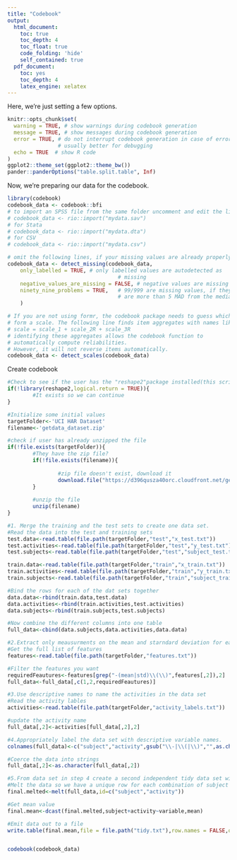 ---
title: "Codebook"
output:
  html_document:
    toc: true
    toc_depth: 4
    toc_float: true
    code_folding: 'hide'
    self_contained: true
  pdf_document:
    toc: yes
    toc_depth: 4
    latex_engine: xelatex
---

Here, we're just setting a few options.

```{r setup}
knitr::opts_chunk$set(
  warning = TRUE, # show warnings during codebook generation
  message = TRUE, # show messages during codebook generation
  error = TRUE, # do not interrupt codebook generation in case of errors,
                # usually better for debugging
  echo = TRUE  # show R code
)
ggplot2::theme_set(ggplot2::theme_bw())
pander::panderOptions("table.split.table", Inf)
```

Now, we're preparing our data for the codebook.

```{r prepare_codebook}
library(codebook)
codebook_data <- codebook::bfi
# to import an SPSS file from the same folder uncomment and edit the line below
# codebook_data <- rio::import("mydata.sav")
# for Stata
# codebook_data <- rio::import("mydata.dta")
# for CSV
# codebook_data <- rio::import("mydata.csv")

# omit the following lines, if your missing values are already properly labelled
codebook_data <- detect_missing(codebook_data,
    only_labelled = TRUE, # only labelled values are autodetected as
                                   # missing
    negative_values_are_missing = FALSE, # negative values are missing values
    ninety_nine_problems = TRUE,   # 99/999 are missing values, if they
                                   # are more than 5 MAD from the median
    )

# If you are not using formr, the codebook package needs to guess which items
# form a scale. The following line finds item aggregates with names like this:
# scale = scale_1 + scale_2R + scale_3R
# identifying these aggregates allows the codebook function to
# automatically compute reliabilities.
# However, it will not reverse items automatically.
codebook_data <- detect_scales(codebook_data)
```


Create codebook
```{r}
#Check to see if the user has the "reshape2"package installed(this script relies on it)
if(!library(reshape2,logical.return = TRUE)){
        #It exists so we can continue
}

#Initialize some initial values
targetFolder<-'UCI HAR Dataset'
filename<-'getdata_dataset.zip'

#check if user has already unzipped the file
if(!file.exists(targetFolder)){
        #They have the zip file?
        if(!file.exists(filename)){
                
                #zip file doesn't exist, download it
                download.file("https://d396qusza40orc.cloudfront.net/getdata%2Fprojectfiles%2FUCI%20HAR%20Dataset.zip",filename)
        }
        
        #unzip the file
        unzip(filename)
}

#1. Merge the training and the test sets to create one data set.
#Read the data into the test and training sets
test.data<-read.table(file.path(targetFolder,"test","x_test.txt"))
test.activities<-read.table(file.path(targetFolder,"test","y_test.txt"))
test.subjects<-read.table(file.path(targetFolder,"test","subject_test.txt"))

train.data<-read.table(file.path(targetFolder,"train","x_train.txt"))
train.activities<-read.table(file.path(targetFolder,"train","y_train.txt"))
train.subjects<-read.table(file.path(targetFolder,"train","subject_train.txt"))

#Bind the rows for each of the dat sets together
data.data<-rbind(train.data,test.data)
data.activities<-rbind(train.activities,test.activities)
data.subjects<-rbind(train.subjects,test.subjects)

#Now combine the different columns into one table
full_data<-cbind(data.subjects,data.activities,data.data)

#2.Extract only meausurments on the mean and starndard deviation for each meausurement
#Get the full list of features
features<-read.table(file.path(targetFolder,"features.txt"))

#Filter the features you want
requiredFeautures<-features[grep("-(mean|std)\\(\\)",features[,2]),2]
full_data<-full_data[,c(1,2,requiredFeautures)]

#3.Use descriptive names to name the activities in the data set
#Read the activity lables
activities<-read.table(file.path(targetFolder,"activity_labels.txt"))

#update the activity name
full_data[,2]<-activities[full_data[,2],2]

#4.Appropriately label the data set with descriptive variable names.
colnames(full_data)<-c("subject","activity",gsub("\\-|\\(|\\)","",as.character(requiredFeautures)))

#Coerce the data into strings
full_data[,2]<-as.character(full_data[,2])

#5.From data set in step 4 create a second independent tidy data set with the average of each variable for each activity and subject.
#Melt the data so we have a unique row for each combination of subject and activities
final.melted<-melt(full_data,id=c("subject","activity"))

#Get mean value
final.mean<-dcast(final.melted,subject+activity~variable,mean)

#Emit data out to a file
write.table(final.mean,file = file.path("tidy.txt"),row.names = FALSE,quote = FALSE)



```

```{r codebook}
codebook(codebook_data)
```
